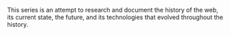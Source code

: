<div class="series">

This series is an attempt to research and document the history of the web, its current state, the future, and its technologies that evolved throughout the history.

<ul>
  <PostAndDate
    date="2022-11-18"
    title="The Web: Introduction"
    url="/series/the-web/introduction"
  />
</ul>

</div>

